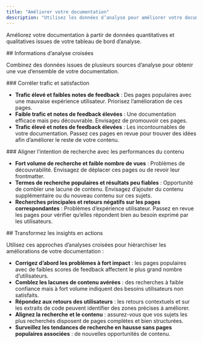 ```yaml
---
title: "Améliorer votre documentation"
description: "Utilisez les données d’analyse pour améliorer votre documentation"
---
```


Améliorez votre documentation à partir de données quantitatives et qualitatives issues de votre tableau de bord d’analyse.

<div id="cross-analytics-insights">
  ## Informations d’analyse croisées
</div>

Combinez des données issues de plusieurs sources d’analyse pour obtenir une vue d’ensemble de votre documentation.

<div id="correlate-traffic-and-satisfaction">
  ### Corréler trafic et satisfaction
</div>

- **Trafic élevé et faibles notes de feedback** : Des pages populaires avec une mauvaise expérience utilisateur. Priorisez l’amélioration de ces pages.
- **Faible trafic et notes de feedback élevées** : Une documentation efficace mais peu découvrable. Envisagez de promouvoir ces pages.
- **Trafic élevé et notes de feedback élevées** : Les incontournables de votre documentation. Passez ces pages en revue pour trouver des idées afin d’améliorer le reste de votre contenu.

<div id="match-search-intent-with-content-performance">
  ### Aligner l’intention de recherche avec les performances du contenu
</div>

- **Fort volume de recherche et faible nombre de vues** : Problèmes de découvrabilité. Envisagez de déplacer ces pages ou de revoir leur frontmatter.
- **Termes de recherche populaires et résultats peu fiables** : Opportunité de combler une lacune de contenu. Envisagez d’ajouter du contenu supplémentaire ou du nouveau contenu sur ces sujets.
- **Recherches principales et retours négatifs sur les pages correspondantes** : Problèmes d’expérience utilisateur. Passez en revue les pages pour vérifier qu’elles répondent bien au besoin exprimé par les utilisateurs.

<div id="put-insights-into-action">
  ## Transformez les insights en actions
</div>

Utilisez ces approches d’analyses croisées pour hiérarchiser les améliorations de votre documentation :

- **Corrigez d’abord les problèmes à fort impact** : les pages populaires avec de faibles scores de feedback affectent le plus grand nombre d’utilisateurs.
- **Comblez les lacunes de contenu avérées** : des recherches à faible confiance mais à fort volume indiquent des besoins utilisateurs non satisfaits.
- **Répondez aux retours des utilisateurs** : les retours contextuels et sur les extraits de code peuvent identifier des zones précises à améliorer.
- **Alignez la recherche et le contenu** : assurez-vous que vos sujets les plus recherchés disposent de pages complètes et bien structurées.
- **Surveillez les tendances de recherche en hausse sans pages populaires associées** : de nouvelles opportunités de contenu.